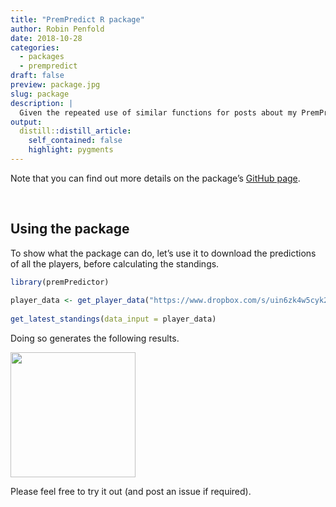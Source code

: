 ```yaml
---
title: "PremPredict R package"
author: Robin Penfold
date: 2018-10-28
categories:
  - packages
  - prempredict
draft: false
preview: package.jpg
slug: package
description: |
  Given the repeated use of similar functions for posts about my PremPredict competition, I thought it made sense to build an R package for it. Here are some details about it.
output:
  distill::distill_article:
    self_contained: false
    highlight: pygments
---
```


Note that you can find out more details on the package's [GitHub page](https://github.com/p0bs/premPredictor).

<p>&nbsp;</p>

## Using the package

To show what the package can do, let's use it to download the predictions of all the players, before calculating the standings.

```r
library(premPredictor)
  
player_data <- get_player_data("https://www.dropbox.com/s/uin6zk4w5cyk2m1/PremPredict-18-19.csv")
  
get_latest_standings(data_input = player_data)
```

Doing so generates the following results.

![](output.png){width=200px}
  
Please feel free to try it out (and post an issue if required).

